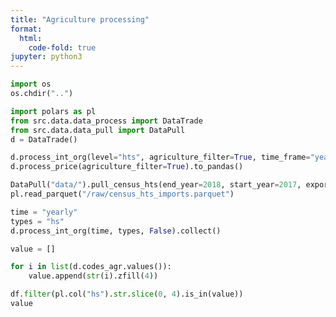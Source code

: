 ```yaml
---
title: "Agriculture processing"
format:
  html:
    code-fold: true
jupyter: python3
---
```


```python
import os
os.chdir("..")
```

```python
import polars as pl
from src.data.data_process import DataTrade
from src.data.data_pull import DataPull
d = DataTrade()
```

```python
d.process_int_org(level="hts", agriculture_filter=True, time_frame="yearly")
d.process_price(agriculture_filter=True).to_pandas()
```

```python
DataPull("data/").pull_census_hts(end_year=2018, start_year=2017, exports=False, state="VI")
pl.read_parquet("/raw/census_hts_imports.parquet")
```

```python
time = "yearly"
types = "hs"
d.process_int_org(time, types, False).collect()
```

```python
value = []

for i in list(d.codes_agr.values()):
    value.append(str(i).zfill(4))

df.filter(pl.col("hs").str.slice(0, 4).is_in(value))
value
```

